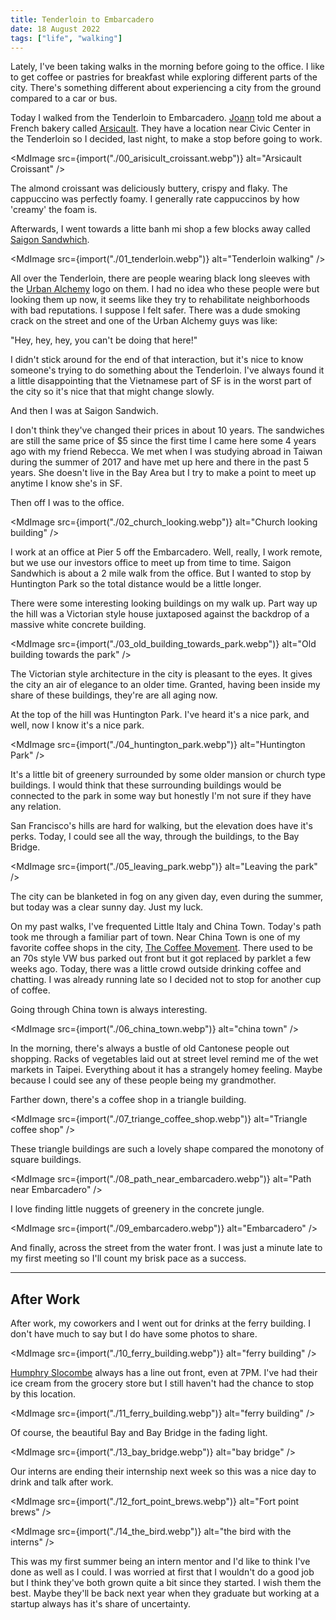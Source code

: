 ```yaml
---
title: Tenderloin to Embarcadero
date: 18 August 2022
tags: ["life", "walking"]
---
```



Lately, I've been taking walks in the morning before going to the office.
I like to get coffee or pastries for breakfast while exploring different parts of the city.
There's something different about experiencing a city from the ground compared to a car or bus.

Today I walked from the Tenderloin to Embarcadero.
[Joann](https://www.joannwphotos.com/) told me about a French bakery called [Arsicault](https://arsicault-bakery.com/home).
They have a location near Civic Center in the Tenderloin so I decided, last night, to make a stop before going to work.

<MdImage src={import("./00_arisicult_croissant.webp")} alt="Arsicault Croissant" />

The almond croissant was deliciously buttery, crispy and flaky.
The cappuccino was perfectly foamy.
I generally rate cappuccinos by how 'creamy' the foam is.

Afterwards, I went towards a litte banh mi shop a few blocks away called [Saigon Sandwhich](https://www.yelp.com/biz/saigon-sandwich-san-francisco).

<MdImage src={import("./01_tenderloin.webp")} alt="Tenderloin walking" />

All over the Tenderloin, there are people wearing black long sleeves with the [Urban Alchemy](https://urban-alchemy.us/) logo on them.
I had no idea who these people were but looking them up now, it seems like they try to rehabilitate neighborhoods with bad reputations.
I suppose I felt safer.
There was a dude smoking crack on the street and one of the Urban Alchemy guys was like:

"Hey, hey, hey, you can't be doing that here!"

I didn't stick around for the end of that interaction, but it's nice to know someone's trying to do something about the Tenderloin.
I've always found it a little disappointing that the Vietnamese part of SF is in the worst part of the city so it's nice that that might change slowly.

And then I was at Saigon Sandwich.

I don't think they've changed their prices in about 10 years.
The sandwiches are still the same price of $5 since the first time I came here some 4 years ago with my friend Rebecca.
We met when I was studying abroad in Taiwan during the summer of 2017 and have met up here and there in the past 5 years.
She doesn't live in the Bay Area but I try to make a point to meet up anytime I know she's in SF.

Then off I was to the office.

<MdImage src={import("./02_church_looking.webp")} alt="Church looking building" />

I work at an office at Pier 5 off the Embarcadero.
Well, really, I work remote, but we use our investors office to meet up from time to time.
Saigon Sandwhich is about a 2 mile walk from the office.
But I wanted to stop by Huntington Park so the total distance would be a little longer.

There were some interesting looking buildings on my walk up.
Part way up the hill was a Victorian style house juxtaposed against the backdrop of a massive white concrete building.

<MdImage src={import("./03_old_building_towards_park.webp")} alt="Old building towards the park" />

The Victorian style architecture in the city is pleasant to the eyes.
It gives the city an air of elegance to an older time.
Granted, having been inside my share of these buildings, they're are all aging now.

At the top of the hill was Huntington Park.
I've heard it's a nice park, and well, now I know it's a nice park.

<MdImage src={import("./04_huntington_park.webp")} alt="Huntington Park" />

It's a little bit of greenery surrounded by some older mansion or church type buildings.
I would think that these surrounding buildings would be connected to the park in some way but honestly I'm not sure if they have any relation.

San Francisco's hills are hard for walking, but the elevation does have it's perks.
Today, I could see all the way, through the buildings, to the Bay Bridge.

<MdImage src={import("./05_leaving_park.webp")} alt="Leaving the park" />

The city can be blanketed in fog on any given day, even during the summer, but today was a clear sunny day.
Just my luck.

On my past walks, I've frequented Little Italy and China Town.
Today's path took me through a familiar part of town.
Near China Town is one of my favorite coffee shops in the city, [The Coffee Movement](https://www.thecoffeemovement.com/).
There used to be an 70s style VW bus parked out front but it got replaced by parklet a few weeks ago.
Today, there was a little crowd outside drinking coffee and chatting.
I was already running late so I decided not to stop for another cup of coffee.

Going through China town is always interesting.

<MdImage src={import("./06_china_town.webp")} alt="china town" />

In the morning, there's always a bustle of old Cantonese people out shopping.
Racks of vegetables laid out at street level remind me of the wet markets in Taipei.
Everything about it has a strangely homey feeling.
Maybe because I could see any of these people being my grandmother.

Farther down, there's a coffee shop in a triangle building.

<MdImage src={import("./07_triange_coffee_shop.webp")} alt="Triangle coffee shop" />

These triangle buildings are such a lovely shape compared the monotony of square buildings.

<MdImage src={import("./08_path_near_embarcadero.webp")} alt="Path near Embarcadero" />

I love finding little nuggets of greenery in the concrete jungle.

<MdImage src={import("./09_embarcadero.webp")} alt="Embarcadero" />

And finally, across the street from the water front.
I was just a minute late to my first meeting so I'll count my brisk pace as a success.

---

## After Work

After work, my coworkers and I went out for drinks at the ferry building.
I don't have much to say but I do have some photos to share.

<MdImage src={import("./10_ferry_building.webp")} alt="ferry building" />

[Humphry Slocombe](https://humphryslocombe.com/) always has a line out front, even at 7PM.
I've had their ice cream from the grocery store but I still haven't had the chance to stop by this location.

<MdImage src={import("./11_ferry_building.webp")} alt="ferry building" />

Of course, the beautiful Bay and Bay Bridge in the fading light.

<MdImage src={import("./13_bay_bridge.webp")} alt="bay bridge" />

Our interns are ending their internship next week so this was a nice day to drink and talk after work.

<MdImage src={import("./12_fort_point_brews.webp")} alt="Fort point brews" />

<MdImage src={import("./14_the_bird.webp")} alt="the bird with the interns" />

This was my first summer being an intern mentor and I'd like to think I've done as well as I could.
I was worried at first that I wouldn't do a good job but I think they've both grown quite a bit since they started.
I wish them the best.
Maybe they'll be back next year when they graduate but working at a startup always has it's share of uncertainty.
